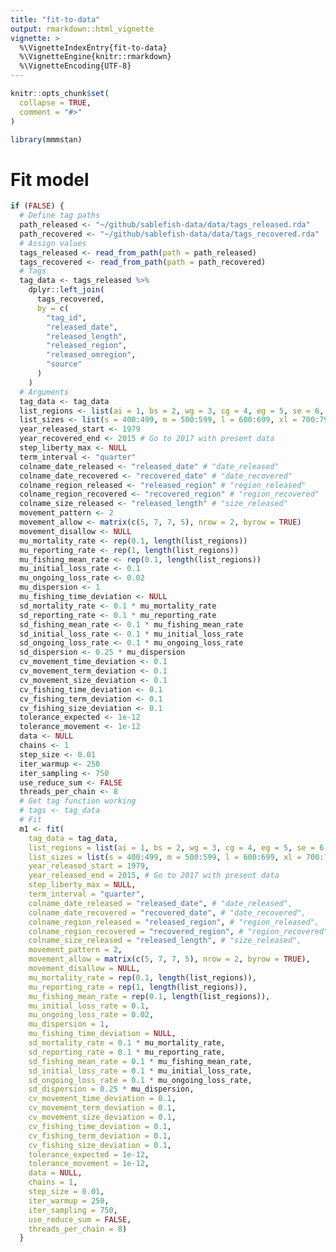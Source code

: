 ```yaml
---
title: "fit-to-data"
output: rmarkdown::html_vignette
vignette: >
  %\VignetteIndexEntry{fit-to-data}
  %\VignetteEngine{knitr::rmarkdown}
  %\VignetteEncoding{UTF-8}
---
```


```r
knitr::opts_chunk$set(
  collapse = TRUE,
  comment = "#>"
)
```

```r
library(mmmstan)
```

# Fit model
```r

if (FALSE) {
  # Define tag paths
  path_released <- "~/github/sablefish-data/data/tags_released.rda"
  path_recovered <- "~/github/sablefish-data/data/tags_recovered.rda"
  # Assign values
  tags_released <- read_from_path(path = path_released)
  tags_recovered <- read_from_path(path = path_recovered)
  # Tags
  tag_data <- tags_released %>%
    dplyr::left_join(
      tags_recovered,
      by = c(
        "tag_id", 
        "released_date", 
        "released_length", 
        "released_region", 
        "released_omregion", 
        "source"
      )
    )
  # Arguments
  tag_data <- tag_data
  list_regions <- list(ai = 1, bs = 2, wg = 3, cg = 4, eg = 5, se = 6, bc = 7, cc = 8)
  list_sizes <- list(s = 400:499, m = 500:599, l = 600:699, xl = 700:799)
  year_released_start <- 1979
  year_recovered_end <- 2015 # Go to 2017 with present data
  step_liberty_max <- NULL
  term_interval <- "quarter"
  colname_date_released <- "released_date" # "date_released"
  colname_date_recovered <- "recovered_date" # "date_recovered"
  colname_region_released <- "released_region" # "region_released"
  colname_region_recovered <- "recovered_region" # "region_recovered"
  colname_size_released <- "released_length" # "size_released"
  movement_pattern <- 2
  movement_allow <- matrix(c(5, 7, 7, 5), nrow = 2, byrow = TRUE)
  movement_disallow <- NULL
  mu_mortality_rate <- rep(0.1, length(list_regions))
  mu_reporting_rate <- rep(1, length(list_regions))
  mu_fishing_mean_rate <- rep(0.1, length(list_regions))
  mu_initial_loss_rate <- 0.1
  mu_ongoing_loss_rate <- 0.02
  mu_dispersion <- 1
  mu_fishing_time_deviation <- NULL
  sd_mortality_rate <- 0.1 * mu_mortality_rate
  sd_reporting_rate <- 0.1 * mu_reporting_rate
  sd_fishing_mean_rate <- 0.1 * mu_fishing_mean_rate
  sd_initial_loss_rate <- 0.1 * mu_initial_loss_rate
  sd_ongoing_loss_rate <- 0.1 * mu_ongoing_loss_rate
  sd_dispersion <- 0.25 * mu_dispersion
  cv_movement_time_deviation <- 0.1
  cv_movement_term_deviation <- 0.1
  cv_movement_size_deviation <- 0.1
  cv_fishing_time_deviation <- 0.1
  cv_fishing_term_deviation <- 0.1
  cv_fishing_size_deviation <- 0.1
  tolerance_expected <- 1e-12
  tolerance_movement <- 1e-12
  data <- NULL
  chains <- 1
  step_size <- 0.01
  iter_warmup <- 250
  iter_sampling <- 750
  use_reduce_sum <- FALSE
  threads_per_chain <- 8  
  # Get tag function working
  # tags <- tag_data
  # Fit
  m1 <- fit(
    tag_data = tag_data,
    list_regions = list(ai = 1, bs = 2, wg = 3, cg = 4, eg = 5, se = 6, bc = 7, cc = 8),
    list_sizes = list(s = 400:499, m = 500:599, l = 600:699, xl = 700:799),
    year_released_start = 1979,
    year_released_end = 2015, # Go to 2017 with present data
    step_liberty_max = NULL,
    term_interval = "quarter",
    colname_date_released = "released_date", # "date_released",
    colname_date_recovered = "recovered_date", # "date_recovered",
    colname_region_released = "released_region", # "region_released",
    colname_region_recovered = "recovered_region", # "region_recovered",
    colname_size_released = "released_length", # "size_released",
    movement_pattern = 2,
    movement_allow = matrix(c(5, 7, 7, 5), nrow = 2, byrow = TRUE),
    movement_disallow = NULL,
    mu_mortality_rate = rep(0.1, length(list_regions)),
    mu_reporting_rate = rep(1, length(list_regions)),
    mu_fishing_mean_rate = rep(0.1, length(list_regions)),
    mu_initial_loss_rate = 0.1,
    mu_ongoing_loss_rate = 0.02,
    mu_dispersion = 1,
    mu_fishing_time_deviation = NULL,
    sd_mortality_rate = 0.1 * mu_mortality_rate,
    sd_reporting_rate = 0.1 * mu_reporting_rate,
    sd_fishing_mean_rate = 0.1 * mu_fishing_mean_rate,
    sd_initial_loss_rate = 0.1 * mu_initial_loss_rate,
    sd_ongoing_loss_rate = 0.1 * mu_ongoing_loss_rate,
    sd_dispersion = 0.25 * mu_dispersion,
    cv_movement_time_deviation = 0.1,
    cv_movement_term_deviation = 0.1,
    cv_movement_size_deviation = 0.1,
    cv_fishing_time_deviation = 0.1,
    cv_fishing_term_deviation = 0.1,
    cv_fishing_size_deviation = 0.1,
    tolerance_expected = 1e-12,
    tolerance_movement = 1e-12,
    data = NULL,
    chains = 1,
    step_size = 0.01,
    iter_warmup = 250,
    iter_sampling = 750,
    use_reduce_sum = FALSE,
    threads_per_chain = 8)
  }

```

